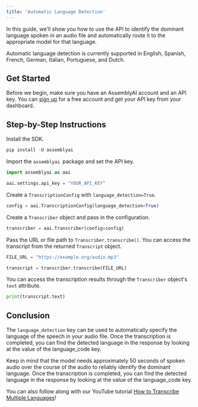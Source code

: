 ```yaml
---
title: 'Automatic Language Detection'
---
```






In this guide, we'll show you how to use the API to identify the dominant language spoken in an audio file and automatically route it to the appropriate model for that language.

Automatic language detection is currently supported in English, Spanish, French, German, Italian, Portuguese, and Dutch.

## Get Started

Before we begin, make sure you have an AssemblyAI account and an API key. You can [sign up](https://assemblyai.com/dashboard/signup) for a free account and get your API key from your dashboard.

## Step-by-Step Instructions

Install the SDK.


```python
pip install -U assemblyai
```

Import the `assemblyai `package and set the API key.


```python
import assemblyai as aai

aai.settings.api_key = "YOUR_API_KEY"
```

Create a `TranscriptionConfig` with `language_detection=True`.


```python
config = aai.TranscriptionConfig(language_detection=True)
```

Create a `Transcriber` object and pass in the configuration.


```python
transcriber = aai.Transcriber(config=config)
```

Pass the URL or file path to `Transcriber.transcribe()`. You can access the transcript from the returned `Transcript` object.


```python
FILE_URL = "https://example.org/audio.mp3"

transcript = transcriber.transcribe(FILE_URL)
```

You can access the transcription results through the `Transcriber` object's `text` attribute.


```python
print(transcript.text)
```

## Conclusion

The `language_detection` key can be used to automatically specify the language of the speech in your audio file. Once the transcription is completed, you can find the detected language in the response by looking at the value of the language_code key.

Keep in mind that the model needs approximately 50 seconds of spoken audio over the course of the audio to reliably identify the dominant language. Once the transcription is completed, you can find the detected language in the response by looking at the value of the language_code key.

You can also follow along with our YouTube tutorial [How to Transcribe Multiple Languages](https://www.youtube.com/watch?v=DwxmKKD8c3s)!

